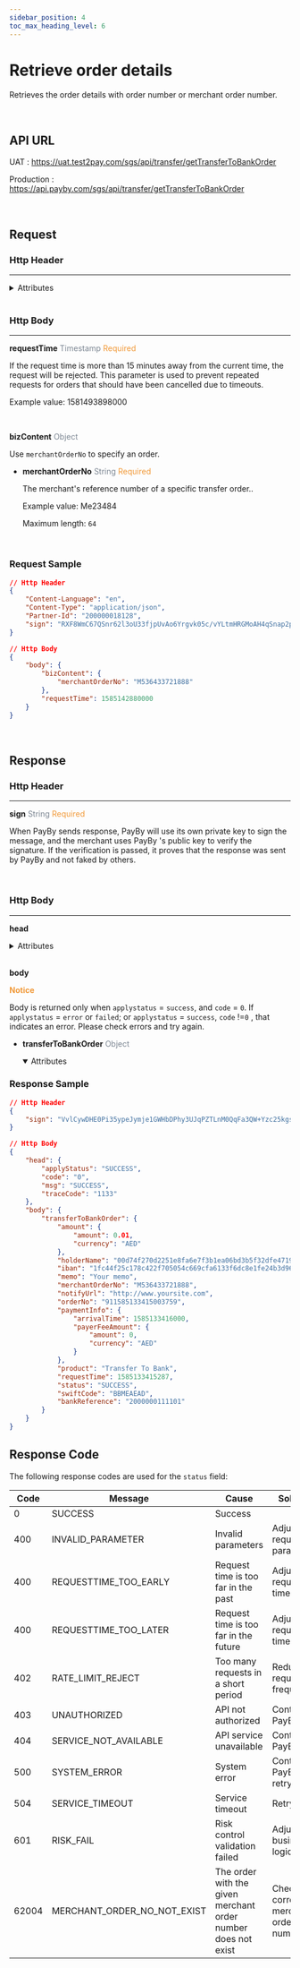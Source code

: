 ```yaml
---
sidebar_position: 4
toc_max_heading_level: 6
---
```



# Retrieve order details

Retrieves the order details with order number or merchant order number.

<br/>

## API URL

UAT : https://uat.test2pay.com/sgs/api/transfer/getTransferToBankOrder

Production : https://api.payby.com/sgs/api/transfer/getTransferToBankOrder

<br/>

## Request

### Http Header

---


<details>
  <summary>Attributes</summary>

  <RequestHeader/>
</details>
<br/>

### Http Body

---

**requestTime**   <font color = ' #7d8793'>Timestamp</font>   <font color = '#f19938'>Required</font>

If the request time is more than 15 minutes away from the current time, the request will be rejected. This parameter is used to prevent repeated requests for orders that should have been cancelled due to timeouts.

Example value: 1581493898000

<br/>

**bizContent**   <font color = ' #7d8793'>Object</font>  

Use `merchantOrderNo` to specify an order.

- **merchantOrderNo**   <font color = ' #7d8793'>String</font>    <font color = '#f19938'>Required</font>

  The merchant's reference number of a specific transfer order..

  Example value: Me23484

  Maximum length: `64`
  
  <br/>


### Request Sample

```json
// Http Header
{
    "Content-Language": "en",
    "Content-Type": "application/json",
    "Partner-Id": "200000018128",
    "sign": "RXF8WmC67QSnr62l3oU33fjpUvAo6Yrgvk05c/vYLtmHRGMoAH4qSnap2pto3mY7KgyP5wkNUsyQXJ/ZwbfccSONLb5zA7Z7q74IsOwdJw3BKXxVWr4tfjkA02Pfcp0cZWjE/Y8jTcbtgdc5VI90LNmkgPWbrSlDbNW8p3NlhnKg+Xfl95SgMBPF9afttsU/2a5jLnZXSVcXoSthxpJ6XkZwd45+jhOjBguT+IC8uLVSNRvwDisRGgf9PYv39OH6ITEhbY2sgjkdzBZBOZlt7awy2vkMEsePsuafwrNhuz7xzjj55PzNzk8+zCUu/791OhC/eFUyGimtDw5mX9cyQw=="
}

// Http Body
{
    "body": {
        "bizContent": {
            "merchantOrderNo": "M536433721888"
        },
        "requestTime": 1585142880000
    }
}
```
<br/>

## Response

### Http Header

---

**sign**   <font color = ' #7d8793'>String</font>   <font color = '#f19938'>Required</font>

When PayBy sends response, PayBy will use its own private key to sign the message, and the merchant uses PayBy 's public key to verify the signature. If the verification is passed, it proves that the response was sent by PayBy and not faked by others.

<br/>

### Http Body

---

**head**

  <details>
  <summary>Attributes</summary>
    <ResponseHead />
  </details>
<br/>

**body** 

**<font color = '#f19938'>Notice</font>**

Body is returned only when `applystatus` = `success`, and `code` = `0`.
If `applystatus` = `error` or `failed`;  or `applystatus` = `success`, `code` !=`0` , that indicates an error. Please check errors and try again.


- **transferToBankOrder**   <font color = ' #7d8793'>Object</font>

  <details open={true}>
  <summary>Attributes</summary>
    <TransferToBankOrder />
  </details>


### Response Sample

```json
// Http Header
{
    "sign": "VvlCywDHE0Pi35ypeJymje1GWHbDPhy3UJqPZTLnM0QqFa3QW+Yzc25kgsrB9t58c2oRdWo+stcvMhOeOgbrXNOhLAECD5bpSr2L1xEVhowd1k8tNlq+w2WhzUM0A77YVO2wapqqtBvsFi09o/ix7gCyX+850oLLxEEbbBR48fufVJxcOQ4y7bdkSufd+9gY4vdcJYMmnToSVQ72ObekhyZiXhT5zfnHjbFYGGpRXh/HvDiE+OGdTDYmHH4Ui+funH9kCg291/pWIV8Yp0hIQJ29cuJyCYsm1brkLopU1eak7fgculNo5SnCZH9nTIHYsIQtsMAXgI8q0MecBR2ovw=="
}

// Http Body
{
    "head": {
        "applyStatus": "SUCCESS",
        "code": "0",
        "msg": "SUCCESS",
        "traceCode": "1133"
    },
    "body": {
        "transferToBankOrder": {
            "amount": {
                "amount": 0.01,
                "currency": "AED"
            },
            "holderName": "00d74f270d2251e8fa6e7f3b1ea06bd3b5f32dfe4719f9df60982c55b24e4898",
            "iban": "1fc44f25c178c422f705054c669cfa6133f6dc8e1fe24b3d96f847667db8b92c", 			"beneficiaryAddress": "ec36f7ed0f1095595da9a506c1cb352c9b89b69c4ceb2c562128c7241661afde",
            "memo": "Your memo",
            "merchantOrderNo": "M536433721888",
            "notifyUrl": "http://www.yoursite.com",
            "orderNo": "911585133415003759",
            "paymentInfo": {
                "arrivalTime": 1585133416000,
                "payerFeeAmount": {
                    "amount": 0,
                    "currency": "AED"
                }
            },
            "product": "Transfer To Bank",
            "requestTime": 1585133415287,
            "status": "SUCCESS",
            "swiftCode": "BBMEAEAD",
            "bankReference": "2000000111101"
        }
    }
}
```

## Response Code

The following response codes are used for the `status` field:


| **Code** | **Message**                  | **Cause**                                      | **Solution**                      |
|----------|------------------------------|------------------------------------------------|-----------------------------------|
| 0        | SUCCESS                      | Success                                        |                                   |
| 400      | INVALID_PARAMETER            | Invalid parameters                             | Adjust the request parameters     |
| 400      | REQUESTTIME_TOO_EARLY        | Request time is too far in the past            | Adjust the request time           |
| 400      | REQUESTTIME_TOO_LATER        | Request time is too far in the future          | Adjust the request time           |
| 402      | RATE_LIMIT_REJECT            | Too many requests in a short period            | Reduce request frequency          |
| 403      | UNAUTHORIZED                 | API not authorized                             | Contact PayBy                     |
| 404      | SERVICE_NOT_AVAILABLE        | API service unavailable                        | Contact PayBy                     |
| 500      | SYSTEM_ERROR                 | System error                                   | Contact PayBy and retry later     |
| 504      | SERVICE_TIMEOUT              | Service timeout                                | Retry later                       |
| 601      | RISK_FAIL                    | Risk control validation failed                 | Adjust the business logic         |
| 62004    | MERCHANT_ORDER_NO_NOT_EXIST  | The order with the given merchant order number does not exist | Check and correct the merchant order number |


